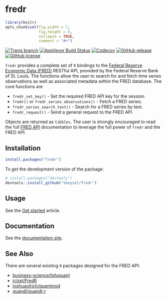 # fredr
```r
library(knitr)
opts_chunk$set(fig.width = 7,
               fig.height = 5,
               collapse = TRUE,
               comment = "#>")
```
[![Travis
branch](https://img.shields.io/travis/sboysel/fredr/master.svg?style=flat-square)](https://travis-ci.org/sboysel/fredr)
[![AppVeyor Build Status](https://ci.appveyor.com/api/projects/status/github/sboysel/fredr?branch=master&svg=true)](https://ci.appveyor.com/api/projects/status/github/sboysel/fredr?branch=master&svg=true)
[![Codecov](https://img.shields.io/codecov/c/github/sboysel/fredr/master.svg?style=flat-square)](https://codecov.io/github/sboysel/fredr)
[![GitHub
release](https://img.shields.io/github/release/sboysel/fredr.svg?style=flat-square)](https://github.com/sboysel/fredr/releases)
[![GitHub
license](https://img.shields.io/github/license/sboysel/fredr.svg?style=flat-square)](https://opensource.org/licenses/MIT)

`fredr` provides a complete set of `R` bindings to the [Federal Reserve Economic
Data (FRED)](https://research.stlouisfed.org/fred2/) RESTful API, provided by 
the Federal Reserve Bank of St. Louis.  The functions allow the user to search 
for and fetch time series observations as well as associated metadata within the FRED 
database.  The core functions are

- `fredr_set_key()` - Set the required FRED API key for the session.
- `fredr()` or `fredr_series_observations()` - Fetch a FRED series.
- `fredr_series_search_text()` - Search for a FRED series by text.
- `fredr_request()` - Send a general request to the FRED API.

Objects are returned as `tibbles`.  The user is strongly encouraged to read the 
full [FRED API](https://research.stlouisfed.org/docs/api/fred/) documentation to 
leverage the full power of `fredr` and the FRED API.

## Installation

```r
install.packages("fredr")
```

To get the development version of the package:

```r
# install.packages("devtools")
devtools::install_github("sboysel/fredr")
```

## Usage

See the [Get started](http://sboysel.github.io/fredr/articles/fredr.html) article.

## Documentation

See the [documentation site](http://sboysel.github.io/fredr/).

## See Also

There are several existing `R` packages designed for the FRED API:

* [business-science/tidyquant](https://github.com/business-science/tidyquant)
* [jcizel/FredR](https://github.com/jcizel/FredR)
* [joshuaulrich/quantmod](https://github.com/joshuaulrich/quantmod)
* [quandl/quandl-r](https://github.com/quandl/quandl-r)


